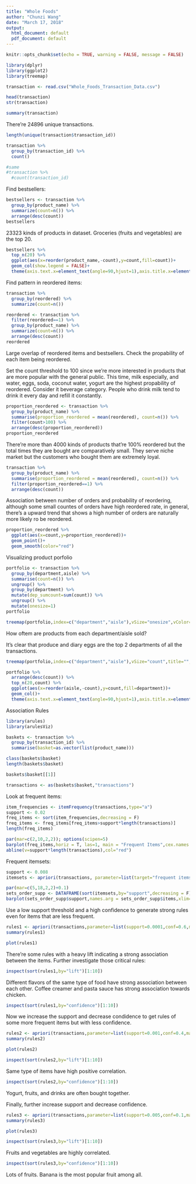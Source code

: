 ```yaml
---
title: "Whole Foods"
author: "Chunzi Wang"
date: "March 17, 2018"
output:
  html_document: default
  pdf_document: default
---
```


```r
knitr::opts_chunk$set(echo = TRUE, warning = FALSE, message = FALSE)
```

```r
library(dplyr)
library(ggplot2)
library(treemap)
```

```r
transaction <- read.csv("Whole_Foods_Transaction_Data.csv")
```

```r
head(transaction)
str(transaction)
```

```r
summary(transaction)
```

There're 24896 unique transactions. 

```r
length(unique(transaction$transaction_id))
```

```r
transaction %>%
  group_by(transaction_id) %>%
  count()

#same
#transaction %>%
  #count(transaction_id)
```

Find bestsellers:

```r
bestsellers <- transaction %>%
  group_by(product_name) %>%
  summarize(count=n()) %>%
  arrange(desc(count))
bestsellers
```

23323 kinds of products in dataset. Groceries (fruits and vegetables) are the top 20.

```r
bestsellers %>%
  top_n(20) %>%
  ggplot(aes(x=reorder(product_name,-count),y=count,fill=count))+
  geom_col(show.legend = FALSE)+
  theme(axis.text.x=element_text(angle=90,hjust=1),axis.title.x=element_blank())
```

Find pattern in reordered items:

```r
transaction %>%
  group_by(reordered) %>%
  summarize(count=n())
```

```r
reordered <- transaction %>%
  filter(reordered==1) %>%
  group_by(product_name) %>%
  summarize(count=n()) %>%
  arrange(desc(count))
reordered
```

Large overlap of reordered items and bestsellers. Check the propability of each item being reordered.

Set the count threshold to 100 since we're more interested in products that are more popular with the general public. This time, milk especially, and water, eggs, soda, coconut water, yogurt are the highest propability of reordered. Consider it beverage category. People who drink milk tend to drink it every day and refill it constantly.

```r
proportion_reordered <- transaction %>%
  group_by(product_name) %>%
  summarise(proportion_reordered = mean(reordered), count=n()) %>%
  filter(count>100) %>%
  arrange(desc(proportion_reordered))
proportion_reordered
```

There're more than 4000 kinds of products that're 100% reordered but the total times they are bought are comparatively small. They serve niche market but the customers who bought them are extremely loyal.

```r
transaction %>%
  group_by(product_name) %>%
  summarise(proportion_reordered = mean(reordered), count=n()) %>%
  filter(proportion_reordered==1) %>%
  arrange(desc(count))
```

Association between number of orders and probability of reordering, although some small countes of orders have high reordered rate, in general, there's a upward trend that shows a high number of orders are naturally more likely ro be reordered.

```r
proportion_reordered %>%
  ggplot(aes(x=count,y=proportion_reordered))+
  geom_point()+
  geom_smooth(color="red")
```

Visualizing product porfolio

```r
portfolio <- transaction %>%
  group_by(department,aisle) %>%
  summarise(count=n()) %>%
  ungroup() %>%
  group_by(department) %>%
  mutate(dep_sumcount=sum(count)) %>%
  ungroup() %>%
  mutate(onesize=1)
portfolio
```

```r
treemap(portfolio,index=c("department","aisle"),vSize="onesize",vColor="department",palette="Set3",title="",sortID="-dep_sumcount",border.col="#FFFFFF",type="categorical",fontsize.legend=0,bg.labels="#FFFFFF")
```

How oftem are products from each department/aisle sold?

It's clear that produce and diary eggs are the top 2 departments of all the transactions.

```r
treemap(portfolio,index=c("department","aisle"),vSize="count",title="",palette="Set3",border.col="#FFFFFF")
```

```r
portfolio %>%
  arrange(desc(count)) %>%
  top_n(20,count) %>%
  ggplot(aes(x=reorder(aisle,-count),y=count,fill=department))+
  geom_col()+
  theme(axis.text.x=element_text(angle=90,hjust=1),axis.title.x=element_blank())

```

Association Rules

```r
library(arules)
library(arulesViz)
```

```r
baskets <- transaction %>%
  group_by(transaction_id) %>%
  summarise(basket=as.vector(list(product_name)))
```

```r
class(baskets$basket)
length(baskets$basket)
```

```r
baskets$basket[[1]]
```

```r
transactions <- as(baskets$basket,"transactions")
```

Look at frequent items:

```r
item_frequencies <- itemFrequency(transactions,type="a")
support <- 0.02
freq_items <- sort(item_frequencies,decreasing = F)
freq_items <- freq_items[freq_items>support*length(transactions)]
length(freq_items)
```

```r
par(mar=c(2,10,2,2)); options(scipen=5)
barplot(freq_items,horiz = T, las=1, main = "Frequent Items",cex.names = 0.5)
abline(v=support*length(transactions),col="red")
```

Frequent itemsets:

```r
support <- 0.008
itemsets <- apriori(transactions, parameter=list(target="frequent itemsets",supp=support,minlen=2),control=list(verbose=FALSE))
```

```r
par(mar=c(5,18,2,2)+0.1)
sets_order_supp <- DATAFRAME(sort(itemsets,by="support",decreasing = F))
barplot(sets_order_supp$support,names.arg = sets_order_supp$items,xlim=c(0,0.02),horiz=T,las=2,cex.names = 0.8,main="Frequent Itemsets")
```

Use a low support threshold and a high confidence to generate strong rules even for items that are less frequent.

```r
rules1 <- apriori(transactions,parameter=list(support=0.0001,conf=0.6,maxlen=3),control=list(verbose=FALSE))
summary(rules1)
```

```r
plot(rules1)
```

There're some rules with a heavy lift indicating a strong association between the items. Further investigate those critical rules:

```r
inspect(sort(rules1,by="lift")[1:10])
```

Different flavors of the same type of food have strong association between each other. Coffee creamer and pasta sauce has strong association towards chicken.

```r
inspect(sort(rules1,by="confidence")[1:10])
```


Now we increase the support and decrease condidence to get rules of some more frequent items but with less confidence.

```r
rules2 <- apriori(transactions,parameter=list(support=0.001,conf=0.4,maxlen=3),control=list(verbose=FALSE))
summary(rules2)
```

```r
plot(rules2)
```

```r
inspect(sort(rules2,by="lift")[1:10])
```

Same type of items have high positive correlation. 

```r
inspect(sort(rules2,by="confidence")[1:10])
```

Yogurt, fruits, and drinks are often bought together.

Finally, further increase support and decrease confidence.

```r
rules3 <- apriori(transactions,parameter=list(support=0.005,conf=0.1,maxlen=3),control=list(verbose=FALSE))
summary(rules3)
```

```r
plot(rules3)
```

```r
inspect(sort(rules3,by="lift")[1:10])
```

Fruits and vegetables are highly correlated.

```r
inspect(sort(rules3,by="confidence")[1:10])
```

Lots of fruits. Banana is the most popular fruit among all. 




